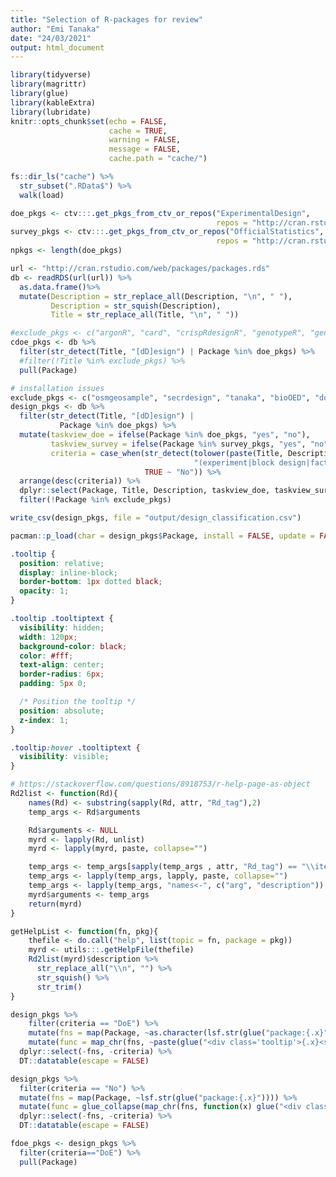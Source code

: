 ```yaml
---
title: "Selection of R-packages for review"
author: "Emi Tanaka"
date: "24/03/2021"
output: html_document
---
```


```r
library(tidyverse)
library(magrittr)
library(glue)
library(kableExtra)
library(lubridate)
knitr::opts_chunk$set(echo = FALSE, 
                      cache = TRUE,
                      warning = FALSE,
                      message = FALSE,
                      cache.path = "cache/")
```

```r
fs::dir_ls("cache") %>% 
  str_subset(".RData$") %>% 
  walk(load)
```

```r
doe_pkgs <- ctv:::.get_pkgs_from_ctv_or_repos("ExperimentalDesign", 
                                              repos = "http://cran.rstudio.com/")[[1]]
survey_pkgs <- ctv:::.get_pkgs_from_ctv_or_repos("OfficialStatistics", 
                                              repos = "http://cran.rstudio.com/")[[1]]
npkgs <- length(doe_pkgs)
```

```r
url <- "http://cran.rstudio.com/web/packages/packages.rds"
db <- readRDS(url(url)) %>% 
  as.data.frame()%>% 
  mutate(Description = str_replace_all(Description, "\n", " "),
         Description = str_squish(Description),
         Title = str_replace_all(Title, "\n", " "))
```

```r
#exclude_pkgs <- c("argonR", "card", "crispRdesignR", "genotypeR", "genepi", "recipes", "agridat", "desplot", "DiceView", "DOS", "DOS2", "EngrExpt")
cdoe_pkgs <- db %>% 
  filter(str_detect(Title, "[dD]esign") | Package %in% doe_pkgs) %>% 
  #filter(!Title %in% exclude_pkgs) %>% 
  pull(Package) 
```

```r
# installation issues
exclude_pkgs <- c("osmgeosample", "secrdesign", "tanaka", "bioOED", "doebioresearch", "ssizeRNA", "SurvGSD")
design_pkgs <- db %>% 
  filter(str_detect(Title, "[dD]esign") | 
           Package %in% doe_pkgs) %>% 
  mutate(taskview_doe = ifelse(Package %in% doe_pkgs, "yes", "no"),
         taskview_survey = ifelse(Package %in% survey_pkgs, "yes", "no"),
         criteria = case_when(str_detect(tolower(paste(Title, Description)),
                                         "(experiment|block design|factorial design|clinical trial|optimal design|response surface design|stepped wedge design|split-plot design|phase i|crossover design|cluster randomi[sz]ed|non-inferiority trial)") ~ "DoE",
                              TRUE ~ "No")) %>% 
  arrange(desc(criteria)) %>% 
  dplyr::select(Package, Title, Description, taskview_doe, taskview_survey, criteria) %>% 
  filter(!Package %in% exclude_pkgs)

write_csv(design_pkgs, file = "output/design_classification.csv")
```
```r
pacman::p_load(char = design_pkgs$Package, install = FALSE, update = FALSE)
```

```css
.tooltip {
  position: relative;
  display: inline-block;
  border-bottom: 1px dotted black;
  opacity: 1;
}

.tooltip .tooltiptext {
  visibility: hidden;
  width: 120px;
  background-color: black;
  color: #fff;
  text-align: center;
  border-radius: 6px;
  padding: 5px 0;

  /* Position the tooltip */
  position: absolute;
  z-index: 1;
}

.tooltip:hover .tooltiptext {
  visibility: visible;
}
```


```r
# https://stackoverflow.com/questions/8918753/r-help-page-as-object
Rd2list <- function(Rd){
    names(Rd) <- substring(sapply(Rd, attr, "Rd_tag"),2)
    temp_args <- Rd$arguments

    Rd$arguments <- NULL
    myrd <- lapply(Rd, unlist)
    myrd <- lapply(myrd, paste, collapse="")

    temp_args <- temp_args[sapply(temp_args , attr, "Rd_tag") == "\\item"]
    temp_args <- lapply(temp_args, lapply, paste, collapse="")
    temp_args <- lapply(temp_args, "names<-", c("arg", "description"))
    myrd$arguments <- temp_args
    return(myrd)
}

getHelpList <- function(fn, pkg){
    thefile <- do.call("help", list(topic = fn, package = pkg))
    myrd <- utils:::.getHelpFile(thefile)
    Rd2list(myrd)$description %>% 
      str_replace_all("\\n", "") %>% 
      str_squish() %>% 
      str_trim() 
}
```


```r
design_pkgs %>% 
    filter(criteria == "DoE") %>% 
    mutate(fns = map(Package, ~as.character(lsf.str(glue("package:{.x}"))))) %>%
    mutate(func = map_chr(fns, ~paste(glue("<div class='tooltip'>{.x}<span class='tooltiptext'>getHelpList(x, {Package})</span></div>"), collapse = ", ")))   %>% 
  dplyr::select(-fns, -criteria) %>% 
  DT::datatable(escape = FALSE)

design_pkgs %>% 
  filter(criteria == "No") %>% 
  mutate(fns = map(Package, ~lsf.str(glue("package:{.x}")))) %>% 
  mutate(func = glue_collapse(map_chr(fns, function(x) glue("<div class='tooltip'>{x}<span class='tooltiptext'>{getHelpList(x, Package)}</span></div>")), ", ")) %>% 
  dplyr::select(-fns, -criteria) %>% 
  DT::datatable(escape = FALSE)

```


```r
fdoe_pkgs <- design_pkgs %>% 
  filter(criteria=="DoE") %>% 
  pull(Package)
```

